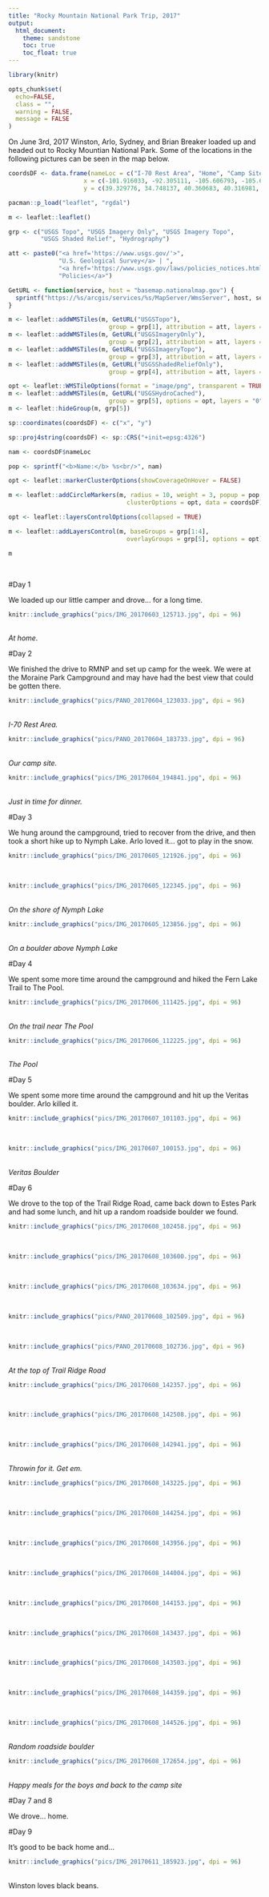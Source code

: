 ---
title: "Rocky Mountain National Park Trip, 2017"
output: 
  html_document:
    theme: sandstone
    toc: true
    toc_float: true
---

```{r setup, include=FALSE}

library(knitr)

opts_chunk$set(
  echo=FALSE,
  class = "",
  warning = FALSE,
  message = FALSE
)

```

On June 3rd, 2017 Winston, Arlo, Sydney, and Brian Breaker loaded up and headed out to Rocky Mountian National Park. Some of the locations in the following pictures can be seen in the map below.

```{r, fig.height=6, fig.width=10}
coordsDF <- data.frame(nameLoc = c("I-70 Rest Area", "Home", "Camp Site", "Veritas Boulder", "Random Roadside Boulder", "Nymph Lake", "The Pool", "Trail Ridge Road"), 
                     x = c(-101.916033, -92.305111, -105.606793, -105.630841, -105.588137, -105.651470, -105.659810, -105.727081), 
                     y = c(39.329776, 34.748137, 40.360683, 40.316981, 40.371403, 40.310112, 40.349687, 40.413270))

pacman::p_load("leaflet", "rgdal")

m <- leaflet::leaflet()

grp <- c("USGS Topo", "USGS Imagery Only", "USGS Imagery Topo",
         "USGS Shaded Relief", "Hydrography")

att <- paste0("<a href='https://www.usgs.gov/'>",
              "U.S. Geological Survey</a> | ",
              "<a href='https://www.usgs.gov/laws/policies_notices.html'>",
              "Policies</a>")

GetURL <- function(service, host = "basemap.nationalmap.gov") {
  sprintf("https://%s/arcgis/services/%s/MapServer/WmsServer", host, service)
}

m <- leaflet::addWMSTiles(m, GetURL("USGSTopo"),
                            group = grp[1], attribution = att, layers = "0")
m <- leaflet::addWMSTiles(m, GetURL("USGSImageryOnly"),
                            group = grp[2], attribution = att, layers = "0")
m <- leaflet::addWMSTiles(m, GetURL("USGSImageryTopo"),
                            group = grp[3], attribution = att, layers = "0")
m <- leaflet::addWMSTiles(m, GetURL("USGSShadedReliefOnly"),
                            group = grp[4], attribution = att, layers = "0")

opt <- leaflet::WMSTileOptions(format = "image/png", transparent = TRUE)
m <- leaflet::addWMSTiles(m, GetURL("USGSHydroCached"),
                            group = grp[5], options = opt, layers = "0")
m <- leaflet::hideGroup(m, grp[5])

sp::coordinates(coordsDF) <- c("x", "y")

sp::proj4string(coordsDF) <- sp::CRS("+init=epsg:4326")

nam <- coordsDF$nameLoc

pop <- sprintf("<b>Name:</b> %s<br/>", nam)

opt <- leaflet::markerClusterOptions(showCoverageOnHover = FALSE)

m <- leaflet::addCircleMarkers(m, radius = 10, weight = 3, popup = pop,
                                 clusterOptions = opt, data = coordsDF)

opt <- leaflet::layersControlOptions(collapsed = TRUE)

m <- leaflet::addLayersControl(m, baseGroups = grp[1:4],
                                 overlayGroups = grp[5], options = opt)

m

```

  <br>

#Day 1

We loaded up our little camper and drove... for a long time.

```{r, out.width="1280px", out.height="960px", out.extra="0px"}
knitr::include_graphics("pics/IMG_20170603_125713.jpg", dpi = 96)
```
<br>*At home.*</br>

#Day 2

We finished the drive to RMNP and set up camp for the week. We were at the Moraine Park Campground and may have had the best view that could be gotten there.

```{r, out.width="1787px", out.height="907px", out.extra="0px"}
knitr::include_graphics("pics/PANO_20170604_123033.jpg", dpi = 96)
```
<br>*I-70 Rest Area.*</br>

```{r, out.width="1920px", out.height="662px", out.extra="0px"}
knitr::include_graphics("pics/PANO_20170604_183733.jpg", dpi = 96)
```
<br>*Our camp site.*</br>

```{r, out.width="680px", out.height="907px", out.extra="0px"}
knitr::include_graphics("pics/IMG_20170604_194841.jpg", dpi = 96)
```
<br>*Just in time for dinner.*</br>

#Day 3

We hung around the campground, tried to recover from the drive, and then took a short hike up to Nymph Lake. Arlo loved it... got to play in the snow.

```{r, out.width="1209px", out.height="907px", out.extra="0px"}
knitr::include_graphics("pics/IMG_20170605_121926.jpg", dpi = 96)
```
  <br>
  
```{r, out.width="1209px", out.height="907px", out.extra="0px"}
knitr::include_graphics("pics/IMG_20170605_122345.jpg", dpi = 96)
```
<br>*On the shore of Nymph Lake*</br>

```{r, out.width="1209px", out.height="907px", out.extra="0px"}
knitr::include_graphics("pics/IMG_20170605_123856.jpg", dpi = 96)
```
<br>*On a boulder above Nymph Lake*</br>

#Day 4

We spent some more time around the campground and hiked the Fern Lake Trail to The Pool.

```{r, out.width="1209px", out.height="907px", out.extra="0px"}
knitr::include_graphics("pics/IMG_20170606_111425.jpg", dpi = 96)
```
<br>*On the trail near The Pool*</br>

```{r, out.width="1209px", out.height="907px", out.extra="0px"}
knitr::include_graphics("pics/IMG_20170606_112225.jpg", dpi = 96)
```
<br>*The Pool*</br>

#Day 5

We spent some more time around the campground and hit up the Veritas boulder. Arlo killed it.
  
```{r, out.width="680px", out.height="907px", out.extra="0px"}
knitr::include_graphics("pics/IMG_20170607_101103.jpg", dpi = 96)
```
  <br>

```{r, out.width="1209px", out.height="907px", out.extra="0px"}
knitr::include_graphics("pics/IMG_20170607_100153.jpg", dpi = 96)
```
<br>*Veritas Boulder*</br>

#Day 6

We drove to the top of the Trail Ridge Road, came back down to Estes Park and had some lunch, and hit up a random roadside boulder we found.

```{r, out.width="1209px", out.height="907px", out.extra="0px"}
knitr::include_graphics("pics/IMG_20170608_102458.jpg", dpi = 96)
```
  <br>
  
```{r, out.width="680px", out.height="907px", out.extra="0px"}
knitr::include_graphics("pics/IMG_20170608_103600.jpg", dpi = 96)
```
  <br>
  
```{r, out.width="680px", out.height="907px", out.extra="0px"}
knitr::include_graphics("pics/IMG_20170608_103634.jpg", dpi = 96)
```
  <br>
  
```{r, out.width="1920px", out.height="743px", out.extra="0px"}
knitr::include_graphics("pics/PANO_20170608_102509.jpg", dpi = 96)
```
  <br>
  
```{r, out.width="1920px", out.height="445px", out.extra="0px"}
knitr::include_graphics("pics/PANO_20170608_102736.jpg", dpi = 96)
```
<br>*At the top of Trail Ridge Road*</br>

```{r, out.width="680px", out.height="907px", out.extra="0px"}
knitr::include_graphics("pics/IMG_20170608_142357.jpg", dpi = 96)
```
  <br>
  
```{r, out.width="680px", out.height="907px", out.extra="0px"}
knitr::include_graphics("pics/IMG_20170608_142508.jpg", dpi = 96)
```
  <br>
  
```{r, out.width="680px", out.height="907px", out.extra="0px"}
knitr::include_graphics("pics/IMG_20170608_142941.jpg", dpi = 96)
```
<br>*Throwin for it. Get em.*</br>
  
```{r, out.width="680px", out.height="907px", out.extra="0px"}
knitr::include_graphics("pics/IMG_20170608_143225.jpg", dpi = 96)
```
  <br>
  
```{r, out.width="680px", out.height="907px", out.extra="0px"}
knitr::include_graphics("pics/IMG_20170608_144254.jpg", dpi = 96)
```
  <br>
  
```{r, out.width="680px", out.height="907px", out.extra="0px"}
knitr::include_graphics("pics/IMG_20170608_143956.jpg", dpi = 96)
```
  <br>
  
```{r, out.width="680px", out.height="907px", out.extra="0px"}
knitr::include_graphics("pics/IMG_20170608_144004.jpg", dpi = 96)
```
  <br>
  
```{r, out.width="680px", out.height="907px", out.extra="0px"}
knitr::include_graphics("pics/IMG_20170608_144153.jpg", dpi = 96)
```
  <br>
  
```{r, out.width="680px", out.height="907px", out.extra="0px"}
knitr::include_graphics("pics/IMG_20170608_143437.jpg", dpi = 96)
```
  <br>
  
```{r, out.width="680px", out.height="907px", out.extra="0px"}
knitr::include_graphics("pics/IMG_20170608_143503.jpg", dpi = 96)
```
  <br>
  
```{r, out.width="680px", out.height="907px", out.extra="0px"}
knitr::include_graphics("pics/IMG_20170608_144359.jpg", dpi = 96)
```
  <br>
  
```{r, out.width="680px", out.height="907px", out.extra="0px"}
knitr::include_graphics("pics/IMG_20170608_144526.jpg", dpi = 96)
```
<br>*Random roadside boulder*</br>
  
```{r, out.width="680px", out.height="907px", out.extra="0px"}
knitr::include_graphics("pics/IMG_20170608_172654.jpg", dpi = 96)
```
<br>*Happy meals for the boys and back to the camp site*</br>
  
#Day 7 and 8

We drove... home.

#Day 9

It's good to be back home and...

```{r, out.width="680px", out.height="907px", out.extra="0px"}
knitr::include_graphics("pics/IMG_20170611_185923.jpg", dpi = 96)
```
<br>Winston loves black beans.</br>
  
